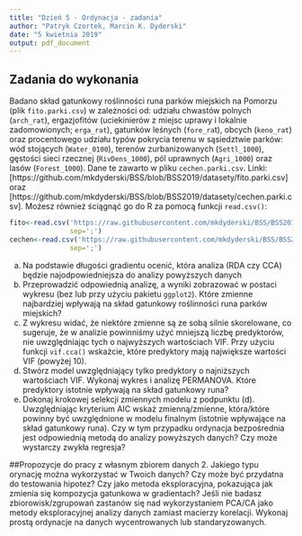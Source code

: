 ```yaml
---
title: "Dzień 5 - Ordynacja - zadania"
author: "Patryk Czortek, Marcin K. Dyderski"
date: "5 kwietnia 2019"
output: pdf_document
---
```

## Zadania do wykonania
Badano skład gatunkowy roślinności runa parków miejskich na Pomorzu (plik `fito.parki.csv`) w zależności od: udziału chwastów polnych (`arch_rat`), ergazjofitów (uciekinierów z miejsc uprawy i lokalnie zadomowionych; `erga_rat`), gatunków leśnych (`fore_ra`t), obcych (`keno_rat`) oraz procentowego udziału typów pokrycia terenu w sąsiedztwie parków: wód stojących (`Water_0100`), terenów zurbanizowanych (`Settl_1000`), gęstości sieci rzecznej (`RivDens_1000`), pól uprawnych (`Agri_1000`) oraz lasów (`Forest_1000`). Dane te zawarto w pliku `cechen.parki.csv`.
Linki: [https://github.com/mkdyderski/BSS/blob/BSS2019/datasety/fito.parki.csv] oraz [https://github.com/mkdyderski/BSS/blob/BSS2019/datasety/cechen.parki.csv]. Możesz również ściągnąć go do R za pomocą funkcji `read.csv()`:
```r
fito<-read.csv('https://raw.githubusercontent.com/mkdyderski/BSS/BSS2019/datasety/fito.parki.csv',
               sep=';')
cechen<-read.csv('https://raw.githubusercontent.com/mkdyderski/BSS/BSS2019/datasety/cechen.parki.csv',
               sep=';')
```

a)	Na podstawie długości gradientu ocenić, która analiza (RDA czy CCA) będzie najodpowiedniejsza do analizy powyższych danych
b)	Przeprowadzić odpowiednią analizę, a wyniki zobrazować w postaci wykresu (bez lub przy użyciu pakietu `ggplot2`). Które zmienne najbardziej wpływają na skład gatunkowy roślinności runa parków miejskich?
c)	Z wykresu widać, że niektóre zmienne są ze sobą silnie skorelowane, co sugeruje, że w analizie powinniśmy użyć mniejszą liczbę predyktorów, nie uwzględniając tych o najwyższych wartościach VIF. Przy użyciu funkcji `vif.cca()` wskażcie, które predyktory mają największe wartości VIF (powyżej 10).
d)	Stwórz model uwzględniający tylko predyktory o najniższych wartościach VIF. Wykonaj wykres i analizę PERMANOVA. Które predyktory istotnie wpływają na skład gatunkowy runa?
e)	Dokonaj krokowej selekcji zmiennych modelu z podpunktu (d). Uwzględniając kryterium AIC wskaż zmienną/zmienne, która/które powinny być uwzględnione w modelu finalnym (istotnie wpływające na skład gatunkowy runa). Czy w tym przypadku ordynacja bezpośrednia jest odpowiednią metodą do analizy powyższych danych? Czy może wystarczy zwykła regresja?


##Propozycje do pracy z własnym zbiorem danych
2. Jakiego typu orynację można wykorzystać w Twoich danych? Czy może być przydatna do testowania hipotez? Czy jako metoda eksploracyjna, pokazująca jak zmienia się kompozycja gatunkowa w gradientach? Jeśli nie badasz zbiorowisk/zgrupowań zastanów się nad wykorzystaniem PCA/CA jako metody eksploracyjnej analizy danych zamiast macierzy korelacji. Wykonaj prostą ordynacje na danych wycentrowanych lub standaryzowanych.
